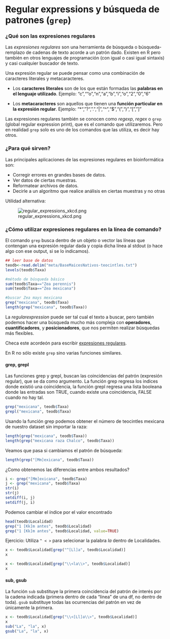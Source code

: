 # Regular expressions y búsqueda de patrones (`grep`)

### ¿Qué son las expresiones regulares
Las *expresiones regulares* son una herramienta de búsqueda o búsqueda-remplazo de cadenas de texto acorde a un patrón dado. Existen en R pero también en otros lenguajes de programación (con igual o casi igual sintaxis) y casi cualquier buscador de texto.

Una expresión regular se puede pensar como una combinación de caracteres literales y metacaracteres. 

* Los **caracteres literales** son de los que están formadas las **palabras en el lenguaje utilizado**. Ejemplo: "c",""o","n","a","b","i","o","2","0","6"

* Los **metacaracteres** son aquellos que tienen una **función particular en la expresión regular**. Ejemplo:  "*","?",".","|","^","$","(",")","[","]"

Las expresiones regulares también se conocen como *regexp*, *regex* o `grep` (global regular expression print), que es el comando que utilizaremos. Pero en realidad `grep` solo es uno de los comandos que las utiliza, es decir hay otros. 

### ¿Para qué sirven? 

Las principales aplicaciones de las expresiones regulares en bioinformática son:

* Corregir errores en grandes bases de datos.
* Ver datos de ciertas muestras.
* Reformatear archivos de datos.
* Decirle a un algoritmo que realice análisis en ciertas muestras y no otras

Utilidad alternativa:

![regular_expressions_xkcd.png](regular_expressions_xkcd.png)

### ¿Cómo utilizar expresiones regulares en la línea de comando?

El comando `grep` busca dentro de un objeto o vector las líneas que contengan una expresión regular dada y copia dicha línea al stdout (o hace algo con ese output, si se lo indicamos).

```r
## leer base de datos
teodb<-read.delim("meta/BaseMaicesNativos-teocintles.txt")
levels(teodb$Taxa)

#método de búsqueda básico
sum(teodb$Taxa=="Zea perennis")
sum(teodb$Taxa=="Zea mexicana")

#buscar Zea mays mexicana
grep("mexicana", teodb$Taxa)
length(grep("mexicana", teodb$Taxa))

```


La *regularexpression* puede ser tal cual el texto a buscar, pero también podemos hacer una búsqueda mucho más compleja con **operadores**, **cuantificadores**, y **posicionadores**, que nos permiten realizar búsquedas más flexibles. 

Checa este acordeón para escribir [expresiones regulares](Expresiones_regulares.md).

En R no sólo existe `grep` sino varias funciones similares.

#### grep, grepl

Las funciones grep y grepl, buscan las coincidencias del patrón (expresión regular), que se da como argumento. La función grep regresa los indices donde existió una coincidencia, la función grepl regresa una lista booleana donde las entradas son TRUE, cuando existe una coincidencia, FALSE cuando no hay tal.


```r
grep("mexicana", teodb$Taxa)
grepl("mexicana", teodb$Taxa)
```


Usando la función grep podemos obtener el número de teocintles mexicana de nuestro dataset sin importar la raza:

```r
length(grep("mexicana", teodb$Taxa))
length(grep("mexicana raza Chalco", teodb$Taxa))
```

Veamos que pasa si cambiamos el patrón de búsqueda:

```r
length(grep("[Mm]exicana", teodb$Taxa))
```

¿Como obtenemos las diferencias entre ambos resultados?

```r
i <- grep("[Mm]exicana", teodb$Taxa)
j <- grep("mexicana", teodb$Taxa)
str(i)
str(j)
setdiff(i, j)
setdiff(j, i)
```


Podemos cambiar el índice por el valor encontrado
```r
head(teodb$Localidad)
grep("1 [Kk]m antes", teodb$Localidad)
grep("1 [Kk]m antes", teodb$Localidad, value=TRUE)

````


Ejercicio: Utiliza `^ < >` para selecionar la palabra *la* dentro de Localidades.


```r
x <- teodb$Localidad[grep("^[Ll]a", teodb$Localidad)]
x

x <- teodb$Localidad[grep("\\<la\\>", teodb$Localidad)]
x
```


#### sub, gsub

La función `sub` substituye la primera coincidencia del patrón de interés por la cadena indicada (primera dentro de cada "línea" de una df, no dentro de toda). `gsub` substituye todas las ocurrencias del patrón en vez de únicamente la primera.

```r
x <- teodb$Localidad[grep("\\<[Ll]a\\>", teodb$Localidad)]
x
sub("La", "la", x)
gsub("La", "la", x)
```
